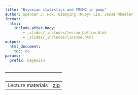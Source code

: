 ```yaml
---
title: "Bayesian statistics and PMCMC in pomp"
author: Spencer J. Fox, Qianying (Ruby) Lin, Jesse Wheeler
format: 
  html: 
    include-after-body:
        - _slides/_includes/lesson_bottom.html
        - _slides/_includes/license.html
output:
  html_document:
    toc: no
params:
  prefix: bayesian
---
```


|                   |                           |
|-------------------|---------------------------|
| Lecture materials | [zip](slides/8_bayes.zip) |

<!-- | **R** script for Bayesian inference | [**R**](slides/bayes/main.R)| -->
